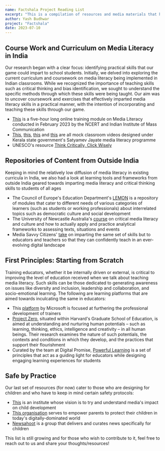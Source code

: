 ```yaml
---
name: Factshala Project Reading List
excerpt: "This is a compilation of resources and media materials that have informed the team in the creation of the project. By sharing our background research, we aim to provide a springboard for other initiatives and interventions"
author: Yash Budhwar
project: "Factshala"
date: 2023-07-10
---
```


## Course Work and Curriculum on Media Literacy in India

Our research began with a clear focus: identifying practical skills that our game could impart to school students. Initially, we delved into exploring the current curriculum and coursework on media literacy being implemented in Indian classrooms. While we recognized the importance of teaching skills such as critical thinking and bias identification, we sought to understand the specific methods through which these skills were being taught. Our aim was to uncover coursework and exercises that effectively imparted media literacy skills in a practical manner, with the intention of incorporating and teaching these skills through our game.

- [This](https://ciet.ncert.gov.in/activity/otml?lang=en) is a five-hour long online training module on Media Literacy conducted in February 2023 by the NCERT and Indian Institute of Mass Communication
- [This](https://www.youtube.com/watch?v=LNV6FvevzrY), [this](https://www.youtube.com/watch?v=YFUPrJVrTto), [this](https://www.youtube.com/watch?v=9sWXpLmtq-I) and [this](https://www.youtube.com/watch?v=29HPohQE0pc) are all mock classroom videos designed under Kerala state government's Satyamev Jayate media literacy programme
- UNESCO's resource [Think Critically, Click Wisely](https://www.unesco.org/en/articles/media-and-information-literate-citizens-think-critically-click-wisely)

## Repositories of Content from Outside India

Keeping in mind the relatively low diffusion of media literacy in existing curricula in India, we also had a look at learning tools and frameworks from outside India geared towards imparting media literacy and critical thinking skills to students of all ages

- The Council of Europe's Education Department's [LEMON](https://www.coe.int/en/web/learning-resources) is a repository of modules that cater to different needs of various categories of learners (such as students or working professionals) about interrelated topics such as democratic culture and social development
- The University of Newcastle Australia's [course](https://www.futurelearn.com/courses/critical-media-literacy) on critical media literacy and culture and how to actually apply and practice analytical frameworks to assessing texts, situations and events
- Media Savvy Citizens' [take](https://www.mediasavvycitizens.com/highlights) on imparting the same set of skills but to educators and teachers so that they can confidently teach in an ever-evolving digital landscape

## First Principles: Starting from Scratch

Training educators, whether it be internally driven or external, is critical to improving the level of education received when we talk about teaching media literacy. Such skills can be those dedicated to generating awareness on issues like diversity and inclusion, leadership and collaboration, and socio-emotional learning. The following are learning platforms that are aimed towards inculcating the same in educators:

- This [platform](https://learn.microsoft.com/en-us/training/educator-center/?source=mec) by Microsoft is focused at furthering the professional development of trainers
- [Project Zero](https://pz.harvard.edu/search/resources), situated within Harvard's Graduate School of Education, is aimed at understanding and nurturing human potentials – such as learning, thinking, ethics, intelligence and creativity – in all human beings. Their research examines the nature of such potentials, the contexts and conditions in which they develop, and the practices that support their flourishment
- Curated by the team at Digital Promise, [Powerful Learning](https://digitalpromise.org/powerful-learning/) is a set of principles that act as a guiding light for educators while designing engaging learning experiences for students

## Safe by Practice

Our last set of resources (for now) cater to those who are designing for children and who have to keep in mind certain safety protocols:

- [This](https://www.childrenandscreens.com/) is an institute whose vision is to try and understand media's impact on child development
- [This organisation](https://www.digitalparentingcoach.com/) serves to empower parents to protect their children in today's digitally-dominated world
- [Newsahoot](https://www.newsahoot.com/) is a group that delivers and curates news specifically for children

This list is still growing and for those who wish to contribute to it, feel free to reach out to us and share your thoughts/resources!

